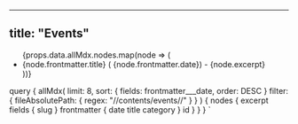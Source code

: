 

---
title: "Events"
---




<ul>
  {props.data.allMdx.nodes.map(node => (
    <li class="list" key={node.id}>
      <Link to={node.fields.slug}>{node.frontmatter.title}</Link> (
      {node.frontmatter.date}) - {node.excerpt}
    </li>
  ))}
</ul>


query {
  allMdx(
  limit: 8, sort: { fields: frontmatter___date, order: DESC }
  filter: { fileAbsolutePath: { regex: "//contents/events//" } }
  ) {
    nodes {
      excerpt
      fields {
        slug
      }
      frontmatter {
        date
        title
        category
      }
      id
    }
  }
}
`
